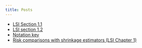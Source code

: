 ```yaml
---
title: Posts
---
```


- [LSI Section 1.1](2018-05-10-lsi-1-1.html)
- [LSI section 1.2](2018-05-11-lsi-1-2.html)
- [Notation key](notation-key.html)
- [Risk comparisons with shrinkage estimators (LSI Chapter 1)](risk-diff-js.html)